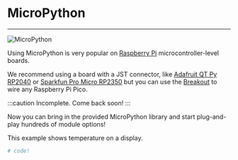 # MicroPython

---

![MicroPython](pathname:///img/micropython.png)

Using MicroPython is very popular on [Raspberry Pi](../system/raspberry-pi) microcontroller-level boards.

We recommend using a board with a JST connector, like [Adafruit QT Py RP2040](https://www.adafruit.com/product/4900) or [Sparkfun Pro Micro RP2350](https://www.sparkfun.com/sparkfun-pro-micro-rp2350.html) but you can use the [Breakout](../catalog/accessory/breakout) to wire any Raspberry Pi Pico.

:::caution
Incomplete. Come back soon!
:::

Now you can bring in the provided MicroPython library and start plug-and-play hundreds of module options!

This example shows temperature on a display.

```python
# code!
```
